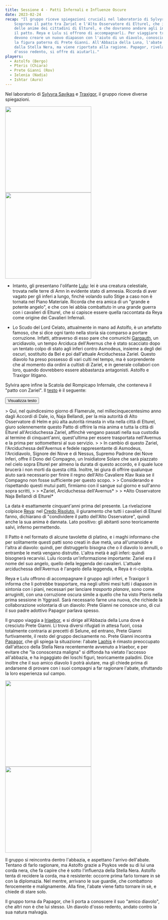 ```yaml
---
title: Sessione 4 - Patti Infernali e Influenze Oscure
date: 2023-02-24
recap: "Il gruppo riceve spiegazioni cruciali nel laboratorio di Sylvyra e Traxigor.
    Scoprono il patto tra Zariel e l'Alto Osservatore di Elturel, che implica la condanna
    delle anime dei cittadini di Elturel, e che dovranno andare agli inferi per distruggere
    il patto. Reya e Lulu si offrono di accompagnarli. Per viaggiare tra i piani,
    devono creare un nuovo diapason con l'aiuto di un diavolo, conosciuto da Papagor,
    la figura paterna di Prete Gianni. All'Abbazia della Luna, l'abate è influenzato
    dalla Stella Nera, ma viene riportato alla ragione. Papagor, rivelato un diavolo
    d'osso redento, si offre di aiutarli."
players:
  - Astolfo (Bergo)
  - Pteris (Chiara)
  - Prete Gianni (Rov)
  - Ielenia (Nadia)
  - Ishtar (Auro)
---
```


Nel laboratorio di [Sylvyra Savikas](../npc/misc#sylvyra-savikas) e [Traxigor](../npc/misc#traxigor), il gruppo riceve diverse spiegazioni.

<Image src="https://5e.tools/img/adventure/BGDIA/167-0iruv-f-02-lulu.webp" inferSize height="275px" alt="" /> <Image src="https://5e.tools/img/items/BGDIA/Shield%20of%20the%20Hidden%20Lord.webp" inferSize height="275px" alt="" />

- Intanto, gli presentano l'olifante [Lulu](../npc/avernus#lulu): lei è una creatura celestiale, trovata nelle terre di Amn in evidente stato di amnesia. Ricorda di aver vagato per gli inferi a lungo, finchè volando sullo Stige a caso non è tornata nel Piano Materiale. Ricorda che era amica di un "grande e potente angelo", e che con lei abbia combattuto in una grande guerra con i cavalieri di Elturel, che si capisce essere quella raccontata da Reya come origine dei Cavalieri Infernali.

- Lo Scudo del Lord Celato, attualmente in mano ad Astolfo, è un artefatto famoso, che si dice ogni tanto nella storia sia comparso a portare corruzione. Infatti, attraverso di esso pare che comunichi [Gargauth](../npc/avernus#gargauth), un arcidiavolo, un tempo Arciduca dell'Avernus che è stato scacciato dopo un tentato colpo di stato agli inferi contro Asmodeus, insieme a degli dei oscuri, sostituito da Bel e poi dall'attuale Arciduchessa Zariel. Questo diavolo ha preso possesso di vari culti nel tempo, ma è sorprendente che al momento dia ordini a cultisti di Zariel, e in generale collabori con loro, quando dovrebbero essere abbastanza antagonisti. Astolfo e Traxigor litigano.

Sylvira apre infine la Scatola del Rompicapo Infernale, che conteneva il "patto con Zariel". Il [testo](../text/pact) è il seguente:

<button type="button" class="collapsible coll-secondary">Visualizza testo</button>
<div class="collapsible-content hidden" markdown="1">
> Qui, nel quindicesimo giorno di Flamerule, nel millecinquecentesimo anno dagli Accordi di Dale, io, Naja Bellandi, per la mia autorità di Alto Osservatore di Helm e più alta autorità rimasta in vita nella città di Elturel, giuro solennemente questo Patto di offrire la mia anima e tutta la città di Elturel all'Arciduchessa Zariel, affinchè vengano passati nella sua custodia al termine di cinquant'anni, quest'ultima per essere trasportata nell'Avernus e la prima per sottomettersi al suo servizio.
> 
> In cambio di questo Zariel, l'Arciduchessa dell'Avernus e fedele rappresentante di Asmodeus, l'Arcidiavolo, Signore dei Nove e di Nessus, Supremo Padrone dei Nove Inferi, offre il Dono del Compagno, un Insidiatore Solare che sarà piazzato nel cielo sopra Elturel per almeno la durata di questo accordo, e il quale luce brucerà i non morti da questa città. Inoltre, lei giura di offrire qualunque aiuto sarà necessario per finire il regno dell'Alto Cavaliere Klav Ikaia se il Compagno non fosse sufficiente per questo scopo.
> 
> Considerando e rispettando questi mutui patti, firmiamo con il sangue sul giorno e sull'anno sopra scritti,
> 
>   *Zariel, Arciduchessa dell'Avernus*
> 
>   *Alto Osservatore Naja Bellandi di Elturel*
</div>

La data è esattamente cinquant'anni prima del presente. La rivelazione colpisce [Reya](../npc/elturel#reya-mantlemorn): nel [Credo Risoluto](../text/creedresolute), il giuramento che tutti i cavalieri di Elturel fanno, dichiarano di "condividere il patto dell'Alto Osservatore", quindi anche la sua anima è dannata. Lato positivo: gli abitanti sono teoricamente salvi, inferno permettendo. 

Il Patto è nel formato di alcune tavolette di platino, e i maghi informano che per solitamente questi patti sono creati in due metà, una all'umanoide e l'altra al diavolo: quindi, per distruggerlo bisogna che o il diavolo lo annulli, o entrambe le metà vengano distrutte. L'altra metà è agli inferi: quindi bisognerà recarvisi. Lulu ricorda un'informazione importante: Zariel era il nome del suo angelo, quello della leggenda dei cavalieri. L'attuale arciduchessa dell'Avernus è l'angelo della leggenda, e Reya è ri-colpita.

Reya e Lulu offrono di accompagnare il gruppo agli inferi, e Traxigor li informa che li potrebbe trasportare, ma negli ultimi mesi tutti i diapason in sintonia con i piani, necessari per lanciare *trasporto planare*, sono come arruginiti, con una corruzione oscura simile a quello che ha visto Pteris nella prima sessione in Yggrasil. Sarà necessario farne una nuova, che richiede la collaborazione volontaria di un diavolo: Prete Gianni ne conosce uno, di cui il suo padre adottivo Papagor parlava spesso.

Il gruppo viaggia a [Iriaebor](../luoghi#iriaebor), e si dirige all'Abbazia della Luna dove è cresciuto Prete Gianni. Lì trova diversi rifugiati in attesa fuori, cosa totalmente contraria ai precetti di Selune, ed entrano, Prete Gianni furtivamente, il resto del gruppo decisamente no. Prete Gianni incontra [Papagor](../npc/pgrel#papagor-fumonero), che gli spiega la situazione: l'abate [Laphis](../npc/pgrel#laphis-goldiron) è rimasto preoccupato dall'attacco della Stella Nera recentemente avvenuto a Iriaebor, e per evitare che "la conoscenza maligna" si diffonda ha vietato l'accesso all'abbazia, e ha ingaggiato dei loschi figuri, teoricamente paladini. Dice inoltre che il suo amico diavolo li potrà aiutare, ma gli chiede prima di andarsene di provare con i suoi compagni a far ragionare l'abate, sfruttando la loro esperienza sul campo.

<Image src="https://i.imgur.com/tmIh2ET.jpg" inferSize height="275px" alt="" /> <Image src="https://i.imgur.com/qwb7Rqy.png" inferSize height="275px" alt="" />

Il gruppo si reincontra dentro l'abbazia, e aspettano l'arrivo dell'abate. Tentano di farlo ragionare, ma Astolfo grazie a Psykos vede su di lui una corda nera, che fa capire che è sotto l'influenza della Stella Nera. Astolfo tenta di recidere la corda, ma è resistente: occorre prima farlo tornare in sè con la diplomazia. Nel mentre, arrivano le sue guardie, che combattono ferocemente e malignamente. Alla fine, l'abate viene fatto tornare in sè, e chiede di stare solo.

Il gruppo torna da Papagor, che li porta a conoscere il suo "amico diavolo", che altri non è che lui stesso. Un diavolo d'osso redento, andato contro la sua natura malvagia.